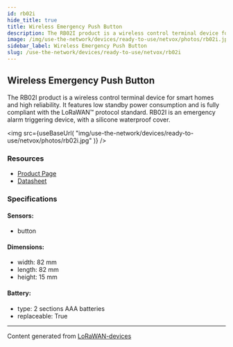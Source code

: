 ```yaml
---
id: rb02i
hide_title: true
title: Wireless Emergency Push Button
description: The RB02I product is a wireless control terminal device for smart homes and high reliability. It features low standby power consumption and is fully compliant with the LoRaWAN™ protocol standard. RB02I is an emergency alarm triggering device, with a silicone waterproof cover.
image: /img/use-the-network/devices/ready-to-use/netvox/photos/rb02i.jpg
sidebar_label: Wireless Emergency Push Button
slug: /use-the-network/devices/ready-to-use/netvox/rb02i
---
```



## Wireless Emergency Push Button

The RB02I product is a wireless control terminal device for smart homes and high reliability. It features low standby power consumption and is fully compliant with the LoRaWAN™ protocol standard. RB02I is an emergency alarm triggering device, with a silicone waterproof cover.

<img
src={useBaseUrl(
"img/use-the-network/devices/ready-to-use/netvox/photos/rb02i.jpg"
)}
/>

### Resources

- [Product Page](http://www.netvox.com.tw/product.asp?pro=RB02I)
- [Datasheet](http://www.netvox.com.tw/um/RB02I/RB02Idatasheet.pdf)

### Specifications

#### Sensors:
- button
#### Dimensions:
- width: 82 mm
- length: 82 mm
- height: 15 mm
#### Battery: 
- type: 2 sections AAA batteries
- replaceable: True



---
Content generated from [LoRaWAN-devices](https://github.com/TheThingsNetwork/lorawan-devices)